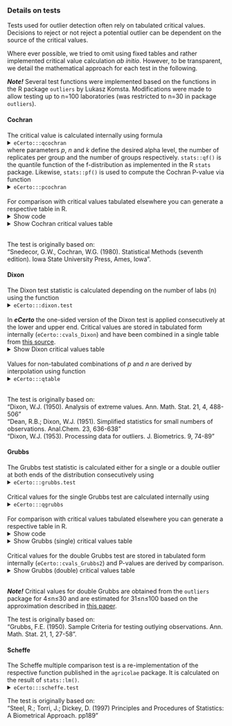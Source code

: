 ### Details on tests

Tests used for outlier detection often rely on tabulated critical values. Decisions 
to reject or not reject a potential outlier can be dependent on the source of the 
critical values.

Where ever possible, we tried to omit using fixed tables and rather implemented 
critical value calculation *ab initio*. However, to be transparent, we detail the 
mathematical approach for each test in the following.

***Note!*** Several test functions were implemented based on the functions in 
the R package `outliers` by Lukasz Komsta. Modifications were made to allow testing
up to n=100 laboratories (was restricted to n=30 in package `outliers`).

#### Cochran

The critical value is calculated internally using formula
<details>
  <summary>`eCerto:::qcochran`</summary>

```r
eCerto:::qcochran
```
</details> 

where parameters *p*, *n* and *k* define the desired alpha level, the number of replicates 
per group and the number of groups respectively. `stats::qf()` is the quantile 
function of the f-distribution as implemented in the R `stats` package. Likewise, 
`stats::pf()` is used to compute the Cochran P-value via function
<details>
  <summary>`eCerto:::pcochran`</summary>

```r
eCerto:::pcochran
```

</details> 

<br> For comparison with critical values tabulated elsewhere you can generate a respective
table in R.
<details>
  <summary>Show code</summary>

```r
ps <- c(0.01, 0.05)
ns <- c(3:9, seq(10,20,5))
ks <- c(2:14, seq(15,30,5))
out <- lapply(ps, function(p) {
  sapply(ns, function(n) {
    sapply(ks, function(k) {
      eCerto:::qcochran(p=p, n=n, k=k)
    })
  })
})
names(out) <- paste0("alpha=", ps)
lapply(out, function(x) {
  colnames(x) <- paste0("n=", ns)
  rownames(x) <- paste0("k=", ks)
  round(x, 4)
})
```

</details> 

<details>
  <summary>Show Cochran critical values table</summary>

```r
ps <- c(0.01, 0.05)
ns <- c(3:9, seq(10,20,5))
ks <- c(2:14, seq(15,30,5))
out <- lapply(ps, function(p) {
  sapply(ns, function(n) {
    sapply(ks, function(k) {
      eCerto:::qcochran(p=p, n=n, k=k)
    })
  })
})
names(out) <- paste0("alpha=", ps)
lapply(out, function(x) {
  colnames(x) <- paste0("n=", ns)
  rownames(x) <- paste0("k=", ks)
  round(x, 4)
})
```

</details> 

<br> The test is originally based on:  
"Snedecor, G.W., Cochran, W.G. (1980). Statistical Methods (seventh edition). Iowa State University Press, Ames, Iowa".

#### Dixon

The Dixon test statistic is calculated depending on the number of labs (n) using
the function 
<details>
  <summary>`eCerto:::dixon.test`</summary>

```r
eCerto:::dixon.test
```

</details> 

<br> In ***eCerto*** the one-sided version of the Dixon test is applied consecutively
at the lower and upper end. Critical values are stored in tabulated form internally 
(`eCerto::cvals_Dixon`) and have been combined in a single table from 
[this source](http://www.statistics4u.com/fundstat_eng/cc_outlier_tests_dixon.html).
<details>
  <summary>Show Dixon critical values table</summary>

```r
eCerto::cvals_Dixon[,1:8]
```

</details> 

<br> Values for non-tabulated combinations of *p* and *n* are derived by interpolation
using function
<details>
  <summary>`eCerto:::qtable`</summary>
  
```r
eCerto:::qtable
```

</details> 

<br> The test is originally based on:  
"Dixon, W.J. (1950). Analysis of extreme values. Ann. Math. Stat. 21, 4, 488-506"  
"Dean, R.B.; Dixon, W.J. (1951). Simplified statistics for small numbers of observations. Anal.Chem. 23, 636-638"  
"Dixon, W.J. (1953). Processing data for outliers. J. Biometrics. 9, 74-89"

#### Grubbs

The Grubbs test statistic is calculated either for a single or a double outlier at
both ends of the distribution consecutively using
<details>
  <summary>`eCerto:::grubbs.test`</summary>
  
```r
eCerto:::grubbs.test
```

</details> 

<br> Critical values for the single Grubbs test are calculated internally using
<details>
  <summary>`eCerto:::qgrubbs`</summary>
  
```r
eCerto:::qgrubbs
```

</details> 

<br> For comparison with critical values tabulated elsewhere you can generate a respective
table in R.
<details>
  <summary>Show code</summary>

```r
ps <- c(0.01, 0.025, 0.05, 0.1)
ns <- c(3:10, seq(20,100,40))
out <- sapply(ps, function(p) {
  sapply(ns, function(n) {
    eCerto:::qgrubbs(p=p, n=n)
  })
})
colnames(out) <- paste0("a=", ps)
rownames(out) <- paste0("n=", ns)
round(out, 4)
```
</details> 

<details>
  <summary>Show Grubbs (single) critical values table</summary>

```r
ps <- c(0.01, 0.025, 0.05, 0.1)
ns <- c(3:10, seq(20,100,40))
out <- sapply(ps, function(p) {
  sapply(ns, function(n) {
    eCerto:::qgrubbs(p=p, n=n)
  })
})
colnames(out) <- paste0("a=", ps)
rownames(out) <- paste0("n=", ns)
round(out, 4)
```
</details> 

<br> Critical values for the double Grubbs test are stored in tabulated form internally 
(`eCerto::cvals_Grubbs2`) and P-values are derived by comparison.
<details>
  <summary>Show Grubbs (double) critical values table</summary>

```r
ps <- c(0.01, 0.025, 0.05, 0.1)
ns <- c(4:10, seq(20,100,40))
out <- eCerto::cvals_Grubbs2
round(out[rownames(out)%in%ns, colnames(out)%in%ps], 4)
```

</details> 

<br> ***Note!*** Critical values for double Grubbs are obtained from the `outliers` package 
for 4≤n≤30 and are estimated for 31≤n≤100 based on the approximation described in
[this paper](https://link.springer.com/article/10.1007/s10182-011-0185-y).

The test is originally based on:  
"Grubbs, F.E. (1950). Sample Criteria for testing outlying observations. Ann. Math. Stat. 21, 1, 27-58".

#### Scheffe

The Scheffe multiple comparison test is a re-implementation of the respective function
published in the `agricolae` package. It is calculated on the result of `stats::lm()`.
<details>
  <summary>`eCerto:::scheffe.test`</summary>

```r
eCerto:::scheffe.test
```

</details> 

The test is originally based on:  
"Steel, R.; Torri, J.; Dickey, D. (1997) Principles and Procedures of Statistics: A Biometrical Approach. pp189"

